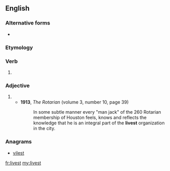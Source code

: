 ==English==

===Alternative forms===
* {{l|en|liv'st}} {{qualifier|obsolete}}

===Etymology===
{{suffix|live|est|lang=en}}

===Verb===
{{head|en|verb form}}

# {{en-archaic second-person singular of|live}}

===Adjective===
{{head|en|adjective superlative form}}

# {{en-superlative of|live}}
#* '''1913''', ''The Rotarian'' (volume 3, number 10, page 39)
#*: In some subtle manner every "man jack" of the 260 Rotarian membership of Houston feels, knows and reflects the knowledge that he is an integral part of the '''livest''' organization in the city.

===Anagrams===
* [[vilest#English|vilest]]

[[fr:livest]]
[[my:livest]]